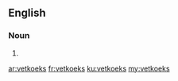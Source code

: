 ==English==

===Noun===
{{head|en|plural}}

# {{plural of|vetkoek|lang=en|nocat=1}}

[[ar:vetkoeks]]
[[fr:vetkoeks]]
[[ku:vetkoeks]]
[[my:vetkoeks]]